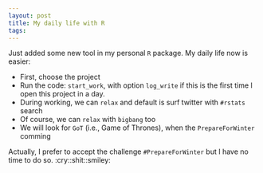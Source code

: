 ```yaml
---
layout: post
title: My daily life with R
tags:
---
```


Just added some new tool in my personal `R` package. My daily life now is easier:

- First, choose the project
- Run the code: `start_work`, with option `log_write` if this is the first time I open this project in a day.
- During working, we can `relax` and default is surf twitter with `#rstats` search
- Of course, we can `relax` with `bigbang` too
- We will look for `GoT` (i.e., Game of Thrones), when the `PrepareForWinter` comming

Actually, I prefer to accept the challenge `#PrepareForWinter` but I have no time to do so. :cry::shit::smiley: